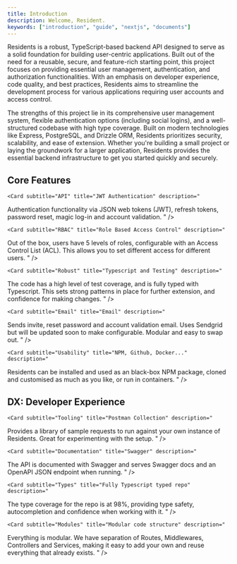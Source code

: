 ```yaml
---
title: Introduction
description: Welcome, Resident.
keywords: ["introduction", "guide", "nextjs", "documents"]
---
```





<div className='max-w-lg'>
Residents is a robust, TypeScript-based backend API designed to serve as a solid foundation for building user-centric applications. 
Built out of the need for a reusable, secure, and feature-rich starting point, this project focuses on providing essential user management, authentication, and authorization functionalities. 
With an emphasis on developer experience, code quality, and best practices, Residents aims to streamline the development process for various applications requiring user accounts and access control.

The strengths of this project lie in its comprehensive user management system, flexible authentication options (including social logins), and a well-structured codebase with high type coverage. Built on modern technologies like Express, PostgreSQL, and Drizzle ORM, Residents prioritizes security, scalability, and ease of extension. Whether you're building a small project or laying the groundwork for a larger application, Residents provides the essential backend infrastructure to get you started quickly and securely.
</div>

## Core Features

<CardGrid>
    <Card subtitle="API" title="Rich User Management API" description="
Residents provides endpoints for creating, reading, updating, and deleting users. It runs on Express 5, the latest release of the industry standard API library.
    " />

    <Card subtitle="API" title="JWT Authentication" description="
Authentication functionality via JSON web tokens (JWT), refresh tokens, password reset, magic log-in and account validation.
    " />

    <Card subtitle="RBAC" title="Role Based Access Control" description="
Out of the box, users have 5 levels of roles, configurable with an Access Control List (ACL). This allows you to set different access for different users.
    " />

    <Card subtitle="Robust" title="Typescript and Testing" description="
The code has a high level of test coverage, and is fully typed with Typescript. This sets strong patterns in place for further extension, and confidence for making changes.
    " />

    <Card subtitle="Email" title="Email" description="
Sends invite, reset password and account validation email. Uses Sendgrid but will be updated soon to make configurable. Modular and easy to swap out.
    " />

    <Card subtitle="Usability" title="NPM, Github, Docker..." description="
Residents can be installed and used as an black-box NPM package, cloned and customised as much as you like, or run in containers.
    " />
</CardGrid>


## DX: Developer Experience 

<CardGrid>

    <Card subtitle="Tooling" title="Postman Collection" description="
Provides a library of sample requests to run against your own instance of Residents. Great for experimenting with the setup.
    " />

    <Card subtitle="Documentation" title="Swagger" description="
The API is documented with Swagger and serves Swagger docs and an OpenAPI JSON endpoint when running. 
    " />

    <Card subtitle="Types" title="Fully Typescript typed repo" description="
The type coverage for the repo is at 98%, providing type safety, autocompletion and confidence when working with it.
    " />

    <Card subtitle="Modules" title="Modular code structure" description="
Everything is modular. We have separation of Routes, Middlewares, Controllers and Services, making it easy to add your own and reuse everything that already exists.
    " />

</CardGrid>







